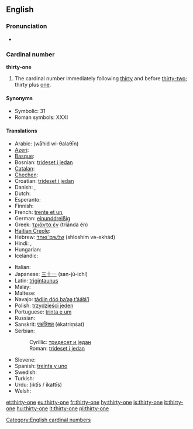 ==English==

===Pronunciation===
* {{audio|en-us-thirty-one.ogg|Audio (US)}}

===Cardinal number===
'''thirty-one'''

# The cardinal number immediately following [[thirty]] and before [[thirty-two]]; thirty plus [[one]].

====Synonyms====
* Symbolic: 31
* Roman symbols: XXXI

====Translations====
{{trans-top|31}}
* Arabic: {{Arab|[[واحد وثلاثين]]}} (wāħid wi-θalaθīn)
* [[Azeri]]: {{t|az|otuz bir}}
* [[Basque]]: {{t|eu|hogeita hamaika|xs=Basque}}
* Bosnian: [[trideset i jedan]]
* [[Catalan]]: {{t+|ca|trenta-un}}
* [[Chechen]]: {{tø|ce|ткъе цхьайтта|tr=tqe cxhaytta}}
* Croatian: [[trideset i jedan]]
* Danish: {{t-|da|enogtredive}}, {{t-|da|enogtredve}}
* Dutch: {{t+|nl|eenendertig}}
* Esperanto: {{t-|eo|tridek unu|xs=Esperanto}}
* Finnish: {{t-|fi|kolmekymmentäyksi}}
* French: [[trente et un]], {{t|fr|trente-et-un}}
* German: [[einunddreißig]]
* Greek: [[τριάντα έν]] (triánda én)
* [[Haitian Creole]]: {{tø|ht|tranteyen}}
* Hebrew: [[שלשים־ואחד]] (shloshím və-ekhád)
* Hindi: {{t-|hi|इकतीस|tr=iktīs|xs=Hindi}}, {{t+|hi|इकत्तीस|tr=ikattīs|xs=Hindi}}
* Hungarian: {{t+|hu|harmincegy}}
* Icelandic: {{t+|is|þrjátíu og einn}}
{{trans-mid}}
* Italian: {{t+|it|trentuno}}
* Japanese: [[三十一]] (san-jū-ichí)
* Latin: [[trigintaunus]]
* Malay: {{t|ms|tiga puluh satu|xs=Malay}}
* Maltese: {{t|mt|wieħed u tletin|xs=Maltese}}
* Navajo: [[tádiin dóó baʼąą tʼááłáʼí]]
* Polish: [[trzydzieści jeden]]
* Portuguese: [[trinta e um]]
* Russian: {{t|ru|тридцать один|tr=trídtsat’ odín}}
* Sanskrit: [[एकत्रिंशत्]] (ékatriṃśat)
* Serbian:
*: Cyrillic: [[тридесет и један]]
*: Roman: [[trideset i jedan]]
* Slovene: {{t|sl|enaintrideset}}
* Spanish: [[treinta y uno]]
* Swedish: {{t+|sv|trettioett}}
* Turkish: {{t-|tr|otuz bir}}
* Urdu: {{ur-Arab|[[اکتیس]]}} (iktīs / ikattīs)
* Welsh: {{t|cy|dri deg un}}
{{trans-bottom}}

[[Category:English cardinal numbers]]

[[et:thirty-one]]
[[eu:thirty-one]]
[[fr:thirty-one]]
[[hy:thirty-one]]
[[is:thirty-one]]
[[it:thirty-one]]
[[hu:thirty-one]]
[[lt:thirty-one]]
[[pl:thirty-one]]